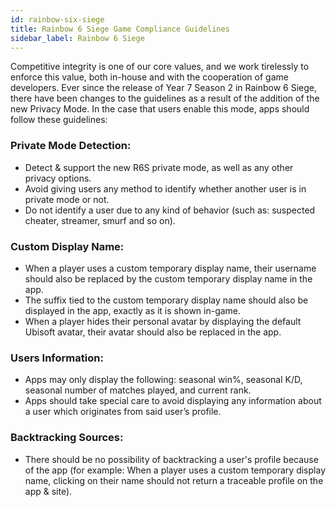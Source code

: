 ```yaml
---
id: rainbow-six-siege
title: Rainbow 6 Siege Game Compliance Guidelines
sidebar_label: Rainbow 6 Siege
---
```


Competitive integrity is one of our core values, and we work tirelessly to enforce this value, both in-house and with the cooperation of game developers. Ever since the release of Year 7 Season 2 in Rainbow 6 Siege, there have been changes to the guidelines as a result of the addition of the new Privacy Mode. In the case that users enable this mode, apps should follow these guidelines:
### Private Mode Detection:
* Detect & support the new R6S private mode, as well as any other privacy options.
* Avoid giving users any method to identify whether another user is in private mode or not.
* Do not identify a user due to any kind of behavior (such as: suspected cheater, streamer, smurf and so on).
### Custom Display Name:
* When a player uses a custom temporary display name, their username should also be replaced by the custom temporary display name in the app.
* The suffix tied to the custom temporary display name should also be displayed in the app, exactly as it is shown in-game.
* When a player hides their personal avatar by displaying the default Ubisoft avatar, their avatar should also be replaced in the app.
### Users Information:
* Apps may only display the following: seasonal win%, seasonal K/D, seasonal number of matches played, and current rank.
* Apps should take special care to avoid displaying any information about a user which originates from said user’s profile.
### Backtracking Sources:
* There should be no possibility of backtracking a user's profile because of the app (for example: When a player uses a custom temporary display name, clicking on their name should not return a traceable profile on the app & site).